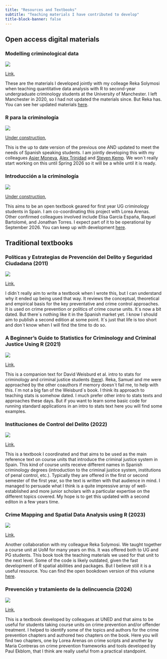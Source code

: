 ```yaml
---
title: "Resources and Textbooks"
subtitle: "Teaching materials I have contributed to develop"
title-block-banner: false
---
```


## Open access digital materials

### Modelling criminological data

::: {.grid}

::: {.g-col-12 .g-col-md-2}
![](files/images/Rlogo.png)

:::

::: {.g-col-12 .g-col-md-10}

[Link](https://www.us.es/estudiar/que-estudiar/oferta-de-grados/grado-en-criminologia/2180003), &nbsp;

These are the materials I developed jointly with my colleage Reka Solymosi when teaching quantitative data analysis with R to second-year undergraduate criminology students at the University of Manchester. I left Manchester in 2020, so I had not updated the materials since. But Reka has. You can see her updated materials [here](https://maczokni.github.io/modelling_book/).

:::

:::


### R para la criminología

::: {.grid}

::: {.g-col-12 .g-col-md-2}
![](files/images/Rlogo.png)

:::

::: {.g-col-12 .g-col-md-10}

[Under construction](), &nbsp;

This is the up to date version of the previous one AND updated to meet the needs of Spanish speaking students. I am jointly developing this with my colleagues [Asier Moneva](https://asiermoneva.com/about.html), [Alex Trinidad](https://www.alexandertrinidad.com) and [Steven Kemp](https://es.linkedin.com/in/steven-kemp-ed). We won´t really start working on this until Spring 2026 so it will be a while until it is ready.

:::

:::

### Introducción a la criminología

::: {.grid}

::: {.g-col-12 .g-col-md-2}
![](files/images/INTRO.png)

:::

::: {.g-col-12 .g-col-md-10}

[Under construction](), &nbsp;

This aims to be an open textbook geared for first year UG criminology students in Spain. I am co-coordinating this project with Lorea Arenas. Other confirmed colleagues involved include Elisa García España, Raquel Bartolomé, and Jonathan Torres. I expect part of it to be operational by September 2026. You can keep up with development [here](www.intro-criminologia.es).

:::

:::


## Traditional textbooks

### Políticas y Estrategias de Prevención del Delito y Seguridad Ciudadana (2011)

::: {.grid}

::: {.g-col-12 .g-col-md-2}
![](files/images/politicas.webp)

:::

::: {.g-col-12 .g-col-md-10}

[Link](https://editorialbdef.com/productos/medina-ariza-juanjo-politicas-y-estrategias-de-prevencion-del-delito-y-seguridad-ciudadana/), &nbsp; 

I didn´t really aim to write a textbook when I wrote this, but I can understand why it ended up being used that way. It reviews the conceptual, theoretical and empirical basis for the key preventative and crime control approaches. It is used on crime prevention or politics of crime course units. It´s now a bit dated. But there´s nothing like it in the Spanish market yet. I know I should aim to publish a second edition at some point. It´s just that life is too short and don´t know when I will find the time to do so.


:::

:::

### A Beginner’s Guide to Statistics for Criminology and Criminal Justice Using R (2021)

::: {.grid}

::: {.g-col-12 .g-col-md-2}
![](files/images/beginners.webp)

:::

::: {.g-col-12 .g-col-md-10}

[Link](https://link.springer.com/book/10.1007/978-3-030-50625-4), &nbsp; 

This is a companion text for David Weisburd et al. intro to stats for criminology and criminal justice students ([here](https://link.springer.com/book/10.1007/978-3-030-47967-1)). Reka, Samuel and me were approached by the other coauthors if memory doesn´t fail me, to help with this. I´m not a big fan of the Weisburd´s book. I think its approach to teaching stats is somehow dated. I much prefer other intro to stats texts and approaches these days. But if you want to learn some basic code for running standard applications in an intro to stats text here you will find some examples.


:::

:::

### Instituciones de Control del Delito (2022)

::: {.grid}

::: {.g-col-12 .g-col-md-2}
![](files/images/instituciones.jpg)

:::

::: {.g-col-12 .g-col-md-10}

[Link](https://www.dykinson.com/libros/instituciones-de-control-del-delito/9788411225106/), &nbsp; 

This is a textbook I coordinated and that aims to be used as the main reference text on course units that introduce the criminal justice system in Spain. This kind of course units receive different names in Spanish criminology degrees (introduction to the criminal justice system, institutions of penal control, etc.). Typically they are offered in the first or second semester of the first year, so the text is written with that audience in mind. I managed to persuade what I think is a quite impressive array of well-established and more junior scholars with a particular expertise on the different topics covered. My hope is to get this updated with a second editon in a few years time.


:::

:::

### Crime Mapping and Spatial Data Analysis using R (2023)

::: {.grid}

::: {.g-col-12 .g-col-md-2}
![](files/images/crimemapping.webp)

:::

::: {.g-col-12 .g-col-md-10}

[Link](https://www.taylorfrancis.com/books/mono/10.1201/9781003154914/crime-mapping-spatial-data-analysis-using-juan-medina-ariza-reka-solymosi), &nbsp; 

Another collaboration with my colleague Reka Solymosi. We taught together a course unit at UoM for many years on this. It was offered both to UG and PG students. This book took the teaching materials we used for that unit to the next level. Some of the code is likely outdated, given the fast development of R spatial abilities and packages. But I believe still it is a useful resource. You can find the open bookdown version of this volume [here](https://maczokni.github.io/crime_mapping/).


:::

:::



### Prevención y tratamiento de la delincuencia (2024)

::: {.grid}

::: {.g-col-12 .g-col-md-2}
![](files/images/prevencion.jpg)

:::

::: {.g-col-12 .g-col-md-10}

[Link](https://www.editorialsanzytorres.com/libros/manual-de-prevencion-y-tratamiento-de-la-delincuencia/9788419947376/), &nbsp; 

This is a textbook developed by colleagues at UNED and that aims to be useful for students taking course units on crime prevention and/or offender treatment. I helped to identify some of the topics and authors for the crime prevention chapters and authored two chapters on the book. Here you will find two chapters, one by Lorea Arenas on crime scripts and another by Maria Contreras on crime prevention frameworks and tools developed by Paul Ekblom, that I think are really useful from a practical standpoint.


:::

:::


